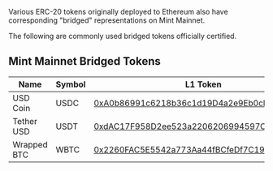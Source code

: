 Various ERC-20 tokens originally deployed to Ethereum also have corresponding "bridged" representations on Mint Mainnet.

The following are commonly used bridged tokens officially certified.

## Mint Mainnet Bridged Tokens


| Name             | Symbol     | L1 Token                    | L2 Token                     |
| ---------------- | ---------- | --------------------------- | ---------------------------- |
| USD Coin         | USDC       | [0xA0b86991c6218b36c1d19D4a2e9Eb0cE3606eB48](https://etherscan.io/address/0xA0b86991c6218b36c1d19D4a2e9Eb0cE3606eB48) | [0xb62F35B9546A908d11c5803ecBBA735AbC3E3eaE](https://explorer.mintchain.io/address/0xb62F35B9546A908d11c5803ecBBA735AbC3E3eaE) |
| Tether USD       | USDT       | [0xdAC17F958D2ee523a2206206994597C13D831ec7](https://etherscan.io/address/0xdAC17F958D2ee523a2206206994597C13D831ec7) | [0x05D032ac25d322df992303dCa074EE7392C117b9](https://explorer.mintchain.io/address/0x05D032ac25d322df992303dCa074EE7392C117b9) |
| Wrapped BTC      | WBTC       | [0x2260FAC5E5542a773Aa44fBCfeDf7C193bc2C599](https://etherscan.io/address/0x2260FAC5E5542a773Aa44fBCfeDf7C193bc2C599) | [0x03C7054BCB39f7b2e5B2c7AcB37583e32D70Cfa3](https://explorer.mintchain.io/address/0x03C7054BCB39f7b2e5B2c7AcB37583e32D70Cfa3) |